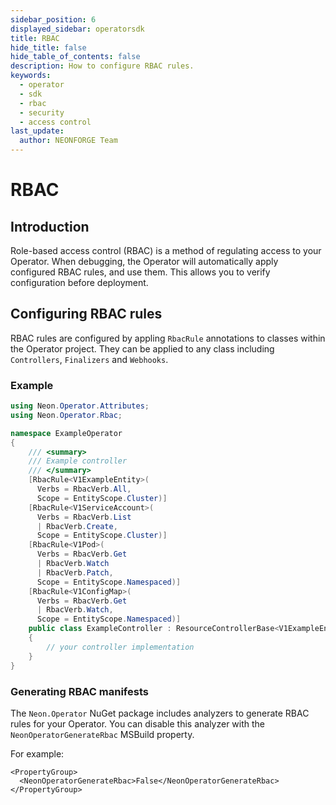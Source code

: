 ```yaml
---
sidebar_position: 6
displayed_sidebar: operatorsdk
title: RBAC
hide_title: false
hide_table_of_contents: false
description: How to configure RBAC rules.
keywords:
  - operator
  - sdk
  - rbac
  - security
  - access control
last_update:
  author: NEONFORGE Team
---
```



# RBAC

## Introduction

Role-based access control (RBAC) is a method of regulating access to your
Operator. When debugging, the Operator will automatically apply configured RBAC
rules, and use them. This allows you to verify configuration before deployment.

## Configuring RBAC rules

RBAC rules are configured by appling `RbacRule` annotations to classes within
the Operator project. They can be applied to any class including `Controllers`,
`Finalizers` and `Webhooks`.

### Example

```csharp
using Neon.Operator.Attributes;
using Neon.Operator.Rbac;

namespace ExampleOperator
{
    /// <summary>
    /// Example controller
    /// </summary>
    [RbacRule<V1ExampleEntity>(
      Verbs = RbacVerb.All,
      Scope = EntityScope.Cluster)]
    [RbacRule<V1ServiceAccount>(
      Verbs = RbacVerb.List
      | RbacVerb.Create,
      Scope = EntityScope.Cluster)]
    [RbacRule<V1Pod>(
      Verbs = RbacVerb.Get
      | RbacVerb.Watch
      | RbacVerb.Patch,
      Scope = EntityScope.Namespaced)]
    [RbacRule<V1ConfigMap>(
      Verbs = RbacVerb.Get
      | RbacVerb.Watch,
      Scope = EntityScope.Namespaced)]
    public class ExampleController : ResourceControllerBase<V1ExampleEntity>
    {
        // your controller implementation
    }
}
```

### Generating RBAC manifests

The `Neon.Operator` NuGet package includes analyzers to generate RBAC rules for
your Operator. You can disable this analyzer with the `NeonOperatorGenerateRbac`
MSBuild property.

For example:

```
<PropertyGroup>
  <NeonOperatorGenerateRbac>False</NeonOperatorGenerateRbac>
</PropertyGroup>
```
